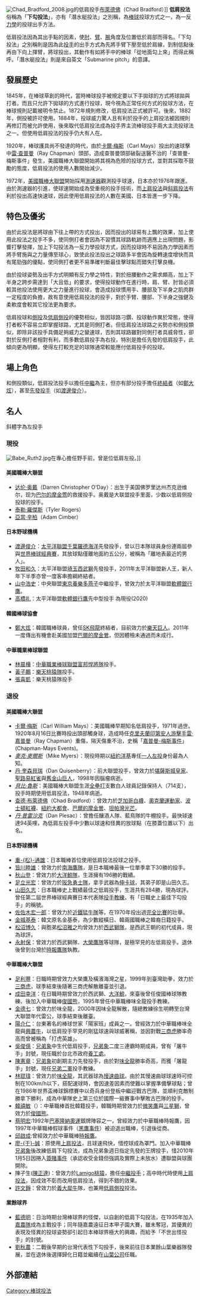 {{Unreferenced|time=2020-04-26T22:30:38+00:00}}
[[Image:Chad_Bradford_2008.jpg|thumb]]的低肩投手[[查德·布拉德福德|布萊德佛]]（Chad Bradford）]]
'''低肩投法'''俗稱為「'''下勾投法'''」，亦有「潛水艇投法」之別稱，為[[棒球|棒球]]投球方式之一，為一反[[力學|力學]]的投球出手方法。

低肩投法因為其出手點的因素，使[[肘|肘]]、[[臂|臂]]、[[腕|腕]]角度及位置低於肩部而得名。「下勾投法」之別稱則是因為此[[投手|投手]]的出手方式為先將手臂下壓至低於肩線，到制低點後再由下向上揮臂，將球投出，其動作有如將手中的棒球「從地面勾上來」而得此稱呼。「潛水艇投法」則是來自英文「Submarine pitch」的意譯。

==發展歷史==
1845年，在棒球草創的時代，當時棒球投手被規定要以下手拋球的方式將球拋與打者。而且只允許下拋球的方式進行投球，現今視為正常任何方式的投球方法，在棒球規則記載被明令禁止。1872年規則修改，低肩投法正式被許可。後來，1882年，側投被許可使用。1884年，投球威力驚人且有利於投手的上肩投法被因規則再修訂而被允許使用，後來取代低肩投法成為投手界主流棒球投手兩大主流投球法之一。但使用低肩投法的投手仍大有人在。

1920年，棒球護具尚不發達的時代，由於[[卡爾·梅斯|卡爾·梅斯]]（Carl Mays）投出的速球擊中[[雷·查普曼|雷·查普曼]]（Ray Chapman）頭部，造成查普曼頭部破裂送醫不治的「查普曼-梅斯事件」發生，美國職棒大聯盟開始將其視為危險的投球方式，並對其採取不鼓勵的態度，低肩投法的使用人數開始減少。

1972年，[[美國職棒大聯盟|美國職棒大聯盟]]開始採用[[測速器|測速器]]觀測投手球速，日本亦於1976年跟進。由於測速器的引進，使球速開始成為受重視的投手技術，而[[上肩投法|上肩投法]]與[[斜肩投法|斜肩投法]]有利於投出高速快速球，因此使用低肩投法的人數在美國、日本皆進一步下降。

==特色及優劣==
由於此投法是將球由下往上帶的方式投出，因而投出的球易有上飄的效果，加上使用此投法之投手不多，使同側打者會因為不習慣其球路軌跡而適應上出現問題，影響打擊發揮，加上下勾投法為一反力學投球方式，因而投球時不易因為力學因素而將手臂施與之力量傳至球心，致使此投法投出之球路多半會因為旋轉速度增快而具有尾勁強的優點，使同側打者更不易準確判斷最佳擊球點而錯失打擊良機。

由於投球姿勢及出手方式明顯有反力學之特性，對於扭腰動作之需求頗高，加上下半身之跨步需達到「大且低」的要求，使得投球動作在進行時，肩、臂、肘皆必須較其他投法使用更大之力量進行投球，會造成投球慣用手、腰部及下半身之肌肉群一定程度的負擔，故有意使用低肩投法的投手，對於手臂、腰部、下半身之強健及柔軟度會較其它投法更為要求。

低肩投球和[[側投|側投]]及[[低肩側投|低肩側投]]的優勢相似，皆因球路刁鑽、投球動作異於常態，使得打者較不容易立即掌握球路，尤其是同側打者。但低肩投法球路之劣勢亦和側投類似，即除非該投手具備足夠威力之變速球，否則其球路雖對同側打者具威脅性，卻對於反側打者相對有利，而多數低肩投手為右投，特別是擔任先發的低肩投手，此傾向更為明顯，使得左打較充足的球隊通常較能應付低肩投手的投球。

==場上角色==
和側投類似，低肩投法投手以擔任[[中繼投手|中繼]]為主，但亦有部分投手擔任[[終結者_(棒球)|終結者]]（如[[鄭大炫|鄭大炫]]），甚至[[先發投手|先發投手]]（如[[渡邊俊介|渡邊俊介]]）。

==名人==
斜體字為左投手
===現役===
[[File:Babe_Ruth2.jpg|thumb]]在專心擔任野手前，曾是位低肩左投。]]
====美國職棒大聯盟====
*[[达伦·奥戴|达伦·奥戴]]（Darren Christopher O'Day）：出生于美国佛罗里达州杰克逊维尔，现为[[巴尔的摩金莺|巴尔的摩金莺]]的救援投手。奥戴是大联盟投手里面，少数以低肩侧投投球的投手。
*[[泰勒·羅傑斯|泰勒·羅傑斯]]（Tyler Rogers）
*[[亞當·辛柏|亞當·辛柏]]（Adam Cimber）

====日本野球機構====
*[[渡邊俊介|渡邊俊介]]：[[太平洋聯盟|太平洋聯盟]][[千葉羅德海洋|千葉羅德海洋]]先發投手，曾以日本隊球員身份連兩屆參與[[世界棒球經典賽|世界棒球經典賽]]，其放球點僅離地面約五公分，被稱為「離地表最近的男人」。
*[[牧田和久|牧田和久]]：太平洋聯盟[[埼玉西武獅|埼玉西武獅]]先發投手，2011年太平洋聯盟新人王，新人年下半季亦曾一度客串擔綱終結者。
*[[山中浩史|山中浩史]]：中央聯盟[[東京養樂多燕子|東京養樂多燕子]]中繼投手，曾效力於太平洋聯盟[[軟體銀行鷹|軟體銀行鷹]]。
*[[高橋礼|高橋礼]]：太平洋聯盟[[軟體銀行鷹|軟體銀行鷹]]先中型投手 為現役(2020)

====韓國棒球協會====
*[[鄭大炫|鄭大炫]]：韓國職棒球員，曾任[[SK飛龍|SK飛龍]]終結者，目前效力於[[樂天巨人|樂天巨人]]。2011年一度傳出有機會赴美國加盟[[巴爾的摩金鶯|巴爾的摩金鶯]]，但因體檢未通過而未成行。

====中華職業棒球聯盟====
*[[林晨樺|林晨樺]]：[[中華職業棒球聯盟|中華職業棒球聯盟]][[富邦悍將隊|富邦悍將隊]]投手。
*[[黃子鵬|黃子鵬]]：[[樂天桃猿隊|樂天桃猿隊]]投手。
*[[張喜凱|張喜凱]]：樂天桃猿隊投手

===退役===
====美國職棒大聯盟====
*[[卡爾·梅斯|卡爾·梅斯]]（Carl William Mays）：美國職棒早期知名低肩投手，1971年過世。1920年8月16日比賽時投出頭部觸身球，造成時任[[克里夫蘭印第安人|克里夫蘭印第安人]][[游擊手|游擊手]][[雷·嘉普曼|雷·嘉普曼]]（Ray Chapman）重傷，隔天傷重不治，史稱「[[嘉普曼-梅斯事件|嘉普曼-梅斯事件]]」(Chapman-Mays Events)。
*''[[麥克·麥爾斯|麥克·麥爾斯]]''（Mike Myers）：現役時期以[[紐約洋基|紐約洋基]]專任[[一人左投|一人左投]]身份最為人知。
*[[丹·奎森貝瑞|丹·奎森貝瑞]]（Dan Quisenberry）：前大聯盟投手，曾效力於[[堪薩斯城皇家|堪薩斯城皇家]]、[[聖路易紅雀|聖路易紅雀]]與[[舊金山巨人|舊金山巨人]]，1998年因腦瘤病逝。
*''[[貝比·魯斯|貝比·魯斯]]''：美國職棒大聯盟生涯[[全壘打|全壘打]]支數白人球員記錄保持人（714支），投手時期使用低肩投法，1948年病逝。
*[[查德·布萊德佛|查德·布萊德佛]]（Chad Bradford）：曾效力於[[芝加哥白襪|芝加哥白襪]]、[[奧克蘭運動家|奧克蘭運動家]]、[[波士頓紅襪|波士頓紅襪]]、[[紐約大都會|紐約大都會]]、[[巴爾的摩金鶯|巴爾的摩金鶯]]、[[坦帕灣光芒|坦帕灣光芒]]。
*''[[丹·普雷沙克|丹·普雷沙克]]''（Dan Plesac）：曾擔任釀酒人隊、藍鳥隊的牛棚投手。最快球速達94英哩，為低肩左投手中少數以球速和怪異的放球點（在膝蓋位置以下）出名。

====日本野球機構====
*[[重松通雄|重-{松}-通雄]]：日本職棒首位使用低肩投法投球之投手。
*[[皆川睦雄|皆川睦雄]]：曾效力於[[南海鷹隊|南海鷹隊]]，是日本職棒最後一位單季拿下30勝的投手。
*[[秋山登|秋山登]]：曾效力於[[大洋鯨隊|大洋鯨隊]]，生涯擁有196勝的戰績。
*[[足立光宏|足立光宏]]：曾效力於[[阪急勇士隊|阪急勇士隊]]，拿手武器為[[伸卡球|伸卡球]]，其弟子即是山田久志。
*[[山田久志|山田久志]]：日本職棒史上戰績最佳之低肩投手，生涯共有284勝，現為球評。曾任第二屆世界棒球經典賽日本代表隊[[投手教練|投手教練]]，有「日職史上最佳下勾投手」的稱號。
*[[佐佐木宏一郎|佐佐木宏一郎]]：曾效力於[[近鐵猛牛隊|近鐵猛牛隊]]等，在1970年投出過[[完全比賽|完全比賽]]的壯舉。
*[[金城基泰|金城基泰]]：韓文原名金基泰，為少數縱橫日、韓兩國職棒之韓裔日籍投手。
*[[松沼博久|松沼博久]]：與胞弟[[松沼雅之|松沼雅之]]均曾效力於[[西武獅隊|西武獅隊]]，是西武王朝的初代成員，現為球評。
*[[永射保|永射保]]：曾效力於西武獅隊、[[大榮鷹隊|大榮鷹隊]]等球隊，是極罕見的左低肩投手。退休後曾到台灣於[[時報鷹隊|時報鷹隊]]執教。

====中華職棒大聯盟====
*[[足利豐|足利豐]]：日職時期曾效力大榮鷹及橫濱海灣之星，1999年到臺灣助拳，效力於[[三商虎|三商虎]]，球季結束後隨著三商虎解散離臺並引退。
*[[成田幸洋|成田幸洋]]：在日職時期曾效力於西武獅、[[大洋鯨|大洋鯨]]，來臺後曾任俊國棒球隊教練、後加入中華職棒[[俊國熊|俊國熊]]，1995年曾任中華職棒味全龍投手教練。
*[[金德七|金德七]]：曾效力於味全龍，2000年因味全龍解散，隨總教練徐生明轉至台灣大聯盟年代雷公，球季結束後離臺。
*[[陽介仁|陽介仁]]：台東著名的棒球世家「陽家班」成員之一。曾經效力於中華職棒味全龍與[[興農牛|興農牛]]，以低肩投手罕見的剛猛球速與球威著稱，並因對戰[[三商虎|三商虎]]勝率奇高而曾被稱為「打虎英雄」。
*[[吳俊億|吳俊億]]：[[兄弟象|兄弟象]]中生代低肩投手，[[兄弟象|兄弟象]]二度三連霸時期成員，曾有「屠牛手」封號，現任職於台北市政府[[養工處|養工處]]。
*[[陳憲章|陳憲章]]：[[兄弟象|兄弟象]]初創期主力先發投手，由於對[[味全龍|味全龍]]勝率奇高，而獲「屠龍手」封號，現任[[兄弟二軍|兄弟二軍]]投手教練。
*[[林琨瑋|林琨瑋]]：曾效力於[[味全龍|味全龍]]，其武器球為[[慢速曲球|慢速曲球]]。由於其慢速曲球球速時可控制在100km/h以下，搭配速球時，會因速差因素而使難以掌握準備擊球點；曾在1986年世界盃棒球錦標賽中以奇兵身份登板中繼迎戰古巴隊，並順利克敵制勝拿下勝利，成為中華隊史上第三位於國際一級賽事中擊敗古巴隊的投手。
*[[韓禧敏|韓禧敏]]（{{lang|ko|한희민}}）：中華職棒首批韓籍投手，韓職時期曾效力於[[微笑鷹|微笑鷹]]與[[三星獅|三星獅]]，曾效力於[[俊國熊|俊國熊]]。
*[[蔡明宏|蔡明宏]]:1992年[[巴塞隆納奧運|巴塞隆納奧運]]銀牌陣容之一，曾經效力於中華職棒時報鷹，因1997年中華職棒假球事件（[[2009年中華職棒假球事件|黑鷹事件]]）被迫退出職棒，引退後從商。
*[[邱啟成|邱啟成]]:曾經效力於中華職棒[[時報鷹|時報鷹]]。
*[[廖于誠|廖-{于}-誠]]：原使用[[上肩投法|上肩投法]]，且球速飛快，惜控球成為罩門。加入中華職棒[[兄弟象|兄弟象]]後改練低肩下勾投法，成為兄弟象週日指定先發的王牌投手，惜2010年1月5日因捲入[[2009年中華職棒假球事件|簽賭事件]]（承認收受金錢但強調及實際上未放水）遭聯盟與球團開除。
*陳子生([[陳正達|陳正達]])：曾效力於[[Lamigo桃猿|Lamigo桃猿]]，擔任[[中繼投手|中繼投手]]；高中時代時使用[[上肩投法|上肩投法]]，因成效不彰而改用低肩投法，得到不錯的效果。
*[[許文錚|許文錚]]：曾效力於[[義大犀牛|義大犀牛]]隊，也兼用[[低肩側投|低肩側投]]投法。

====業餘球界====
*[[藍德明|藍德明]]：日治時期台灣棒球界的怪傑，以自創的低肩下勾投法，在1935年加入[[嘉義農林棒球隊|嘉農隊]]成為主戰投手；同年隨嘉農遠征日本甲子園大賽，雖未奪冠，其優異的表現及怪異的投球姿勢卻引起日本棒球界極大的興趣，而給予「不世出怪投手」的封號。
*[[劉秋農|劉秋農]]：二戰後早期的台灣代表性下勾投手，後來前往日本業餘山葉樂器隊發展，並在退休後選擇歸化日籍並繼續在[[山葉公司|山葉公司]]任職。

==外部連結==
{{台灣棒球維基館}}
{{Baseball pitcher}}
[[Category:棒球投法|Category:棒球投法]]